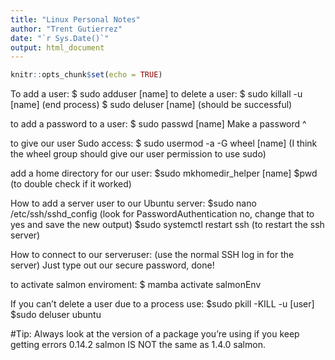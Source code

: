 ```yaml
---
title: "Linux Personal Notes"
author: "Trent Gutierrez"
date: "`r Sys.Date()`"
output: html_document
---
```


```r
knitr::opts_chunk$set(echo = TRUE)
```

To add a user: $ sudo adduser [name]
to delete a user: $ sudo killall -u [name] (end process)
                  $ sudo deluser [name] (should be successful)


to add a password to a user: $ sudo passwd [name]
                               Make a password ^

to give our user Sudo access: $ sudo usermod -a -G wheel [name] 
                                (I think the wheel group should give 
                                 our user permission to use sudo)
                                 
add a home directory for our user: $sudo mkhomedir_helper [name]
                                   $pwd (to double check if it worked)
                                   
How to add a server user to our Ubuntu server: $sudo nano /etc/ssh/sshd_config
                                               (look for PasswordAuthentication no,
                                                change that to yes and save the new 
                                                output) 
                                               $sudo systemctl restart ssh (to restart the ssh server)
                                               
How to connect to our serveruser: (use the normal SSH log in for the server)
                                  Just type out our secure password, done!
                              
to activate salmon enviroment: $ mamba activate salmonEnv

If you can't delete a user due to a process use: $sudo pkill -KILL -u [user]
                                                 $sudo deluser ubuntu
                                                
                        
#Tip: Always look at the version of a package you're using if you keep getting errors 0.14.2 salmon IS NOT the same as 1.4.0 salmon. 


                                   
                                   